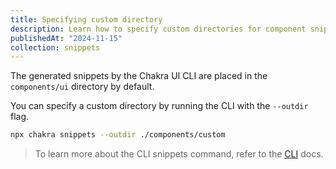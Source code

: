 ```yaml
---
title: Specifying custom directory
description: Learn how to specify custom directories for component snippets
publishedAt: "2024-11-15"
collection: snippets
---
```


The generated snippets by the Chakra UI CLI are placed in the `components/ui`
directory by default.

You can specify a custom directory by running the CLI with the `--outdir` flag.

```bash
npx chakra snippets --outdir ./components/custom
```

> To learn more about the CLI snippets command, refer to the
> [CLI](/docs/get-started/cli) docs.
